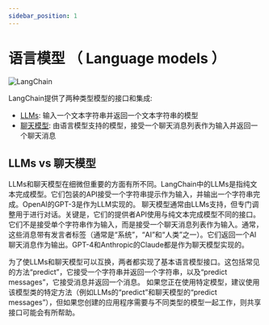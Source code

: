 ```yaml
---
sidebar_position: 1
---
```

# 语言模型 （ Language models ）

![LangChain](https://pica.zhimg.com/50/v2-56e8bbb52aa271012541c1fe1ceb11a2_r.gif 'LangChain中文网')


LangChain提供了两种类型模型的接口和集成:

- [LLMs](/docs/modules/model_io/models/llms/): 输入一个文本字符串并返回一个文本字符串的模型
- [聊天模型](/docs/modules/model_io/models/chat/): 由语言模型支持的模型，接受一个聊天消息列表作为输入并返回一个聊天消息

## LLMs vs 聊天模型

LLMs和聊天模型在细微但重要的方面有所不同。LangChain中的LLMs是指纯文本完成模型。它们包装的API接受一个字符串提示作为输入，并输出一个字符串完成。OpenAI的GPT-3是作为LLM实现的。
聊天模型通常由LLMs支持，但专门调整用于进行对话。关键是，它们的提供者API使用与纯文本完成模型不同的接口。它们不是接受单个字符串作为输入，而是接受一个聊天消息列表作为输入。通常，这些消息带有发言者标签（通常是“系统”，“AI”和“人类”之一）。它们返回一个AI聊天消息作为输出。GPT-4和Anthropic的Claude都是作为聊天模型实现的。

为了使LLMs和聊天模型可以互换，两者都实现了基本语言模型接口。这包括常见的方法“predict”，它接受一个字符串并返回一个字符串，以及“predict messages”，它接受消息并返回一个消息。
如果您正在使用特定模型，建议使用该模型类的特定方法（例如LLMs的“predict”和聊天模型的“predict messages”），但如果您创建的应用程序需要与不同类型的模型一起工作，则共享接口可能会有所帮助。
